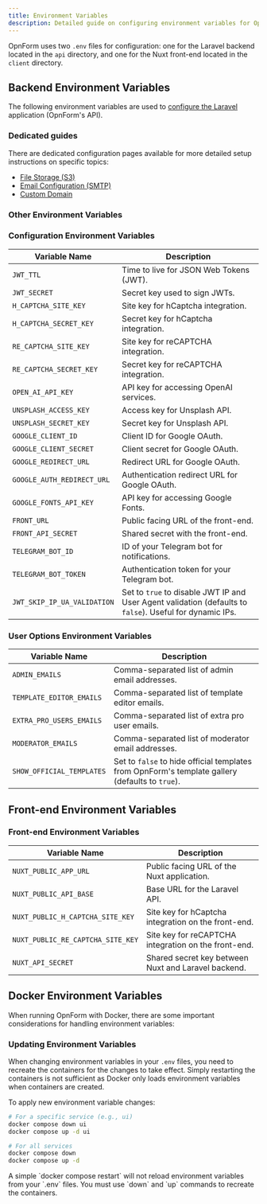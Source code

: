 ```yaml
---
title: Environment Variables
description: Detailed guide on configuring environment variables for OpnForm
---
```


OpnForm uses two `.env` files for configuration: one for the Laravel backend located in the `api` directory, and one for the Nuxt front-end located in the `client` directory.

## Backend Environment Variables

The following environment variables are used to [configure the Laravel](https://laravel.com/docs/11.x/configuration) application (OpnForm's API).

### Dedicated guides

There are dedicated configuration pages available for more detailed setup instructions on specific topics:

-   [File Storage (S3)](../configuration/aws-s3)
-   [Email Configuration (SMTP)](../configuration/email-setup)
-   [Custom Domain](../configuration/custom-domain)

### Other Environment Variables

### Configuration Environment Variables

| Variable Name              | Description                                   |
| -------------------------- | --------------------------------------------- |
| `JWT_TTL`                  | Time to live for JSON Web Tokens (JWT).       |
| `JWT_SECRET`               | Secret key used to sign JWTs.                 |
| `H_CAPTCHA_SITE_KEY`       | Site key for hCaptcha integration.            |
| `H_CAPTCHA_SECRET_KEY`     | Secret key for hCaptcha integration.          |
| `RE_CAPTCHA_SITE_KEY`      | Site key for reCAPTCHA integration.           |
| `RE_CAPTCHA_SECRET_KEY`    | Secret key for reCAPTCHA integration.         |
| `OPEN_AI_API_KEY`          | API key for accessing OpenAI services.        |
| `UNSPLASH_ACCESS_KEY`      | Access key for Unsplash API.                  |
| `UNSPLASH_SECRET_KEY`      | Secret key for Unsplash API.                  |
| `GOOGLE_CLIENT_ID`         | Client ID for Google OAuth.                   |
| `GOOGLE_CLIENT_SECRET`     | Client secret for Google OAuth.               |
| `GOOGLE_REDIRECT_URL`      | Redirect URL for Google OAuth.                |
| `GOOGLE_AUTH_REDIRECT_URL` | Authentication redirect URL for Google OAuth. |
| `GOOGLE_FONTS_API_KEY`     | API key for accessing Google Fonts.           |
| `FRONT_URL`                | Public facing URL of the front-end.           |
| `FRONT_API_SECRET`         | Shared secret with the front-end.             |
| `TELEGRAM_BOT_ID`          | ID of your Telegram bot for notifications.    |
| `TELEGRAM_BOT_TOKEN`       | Authentication token for your Telegram bot.   |
| `JWT_SKIP_IP_UA_VALIDATION` | Set to `true` to disable JWT IP and User Agent validation (defaults to `false`). Useful for dynamic IPs. |

### User Options Environment Variables

| Variable Name             | Description                                                                                     |
| ------------------------- | ----------------------------------------------------------------------------------------------- |
| `ADMIN_EMAILS`            | Comma-separated list of admin email addresses.                                                  |
| `TEMPLATE_EDITOR_EMAILS`  | Comma-separated list of template editor emails.                                                 |
| `EXTRA_PRO_USERS_EMAILS`  | Comma-separated list of extra pro user emails.                                                  |
| `MODERATOR_EMAILS`        | Comma-separated list of moderator email addresses.                                              |
| `SHOW_OFFICIAL_TEMPLATES` | Set to `false` to hide official templates from OpnForm's template gallery (defaults to `true`). |

## Front-end Environment Variables

### Front-end Environment Variables

| Variable Name                     | Description                                          |
| --------------------------------- | ---------------------------------------------------- |
| `NUXT_PUBLIC_APP_URL`             | Public facing URL of the Nuxt application.           |
| `NUXT_PUBLIC_API_BASE`            | Base URL for the Laravel API.                        |
| `NUXT_PUBLIC_H_CAPTCHA_SITE_KEY`  | Site key for hCaptcha integration on the front-end.  |
| `NUXT_PUBLIC_RE_CAPTCHA_SITE_KEY` | Site key for reCAPTCHA integration on the front-end. |
| `NUXT_API_SECRET`                 | Shared secret key between Nuxt and Laravel backend.  |


<CloudVersion />

## Docker Environment Variables

When running OpnForm with Docker, there are some important considerations for handling environment variables:

### Updating Environment Variables

When changing environment variables in your `.env` files, you need to recreate the containers for the changes to take effect. Simply restarting the containers is not sufficient as Docker only loads environment variables when containers are created.

To apply new environment variable changes:

```bash
# For a specific service (e.g., ui)
docker compose down ui
docker compose up -d ui

# For all services
docker compose down
docker compose up -d
```

<Warning>
    A simple `docker compose restart` will not reload environment variables from
    your `.env` files. You must use `down` and `up` commands to recreate the
    containers.
</Warning>

